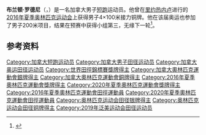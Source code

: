 '''布兰顿·罗德尼'''（{{lang-en|Brendon Rodney}}，{{bd|1992年|4月9日||}}）是一名加拿大男子[[短跑|短跑]]运动员。他曾在[[里约热内卢|里约热内卢]]进行的[[2016年夏季奥林匹克运动会|2016年夏季奥林匹克运动会]]上获得男子4×100米接力铜牌。他在该届奥运也参加了男子200米项目，结果在预赛中获得小组第三，无缘下一轮<ref>{{cite web|url=https://www.sports-reference.com/olympics/athletes/ro/brendon-rodney-1.html|title=Brendon Rodney|work=Sport Reference|accessdate=2020-09-08|archiveurl=https://web.archive.org/web/20200417133505/https://www.sports-reference.com/olympics/athletes/ro/brendon-rodney-1.html|archivedate=2020-04-17}}</ref>。

==参考资料==
{{Commons category|Brendon Rodney}}
{{reflist}}

{{Authority control}}

{{DEFAULTSORT:Rodney, Brendon}}
[[Category:加拿大短跑运动员|Category:加拿大短跑运动员]]
[[Category:加拿大男子田径运动员|Category:加拿大男子田径运动员]]
[[Category:加拿大奥运田径运动员|Category:加拿大奥运田径运动员]]
[[Category:世界田徑錦標賽獎牌得主|Category:世界田徑錦標賽獎牌得主]]
[[Category:加拿大奧林匹克運動會銀牌得主|Category:加拿大奧林匹克運動會銀牌得主]]
[[Category:加拿大奧林匹克運動會銅牌得主|Category:加拿大奧林匹克運動會銅牌得主]]
[[Category:2016年夏季奧林匹克運動會獎牌得主|Category:2016年夏季奧林匹克運動會獎牌得主]]
[[Category:2020年夏季奧林匹克運動會獎牌得主|Category:2020年夏季奧林匹克運動會獎牌得主]]
[[Category:2016年夏季奧林匹克運動會田徑運動員|Category:2016年夏季奧林匹克運動會田徑運動員]]
[[Category:2020年夏季奧林匹克運動會田徑運動員|Category:2020年夏季奧林匹克運動會田徑運動員]]
[[Category:奥林匹克运动会田径银牌得主|Category:奥林匹克运动会田径银牌得主]]
[[Category:奥林匹克运动会田径铜牌得主|Category:奥林匹克运动会田径铜牌得主]]
[[Category:2019年泛美运动会田径运动员|Category:2019年泛美运动会田径运动员]]

{{美洲体育人物小作品}}